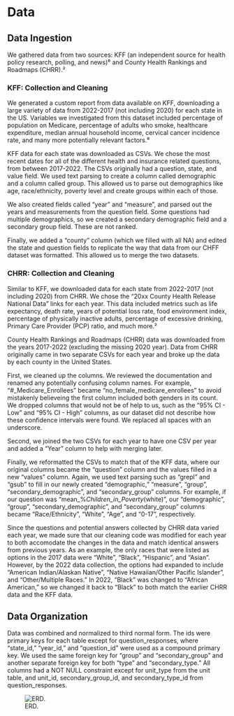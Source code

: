 # Data
## Data Ingestion
We gathered data from two sources: KFF (an independent source for health policy research, polling, and news)⁶ and County Health Rankings and Roadmaps (CHRR).²

### KFF: Collection and Cleaning
We generated a custom report from data available on KFF, downloading a large variety of data from 2022-2017 (not including 2020) for each state in the US. Variables we investigated from this dataset included percentage of population on Medicare, percentage of adults who smoke, healthcare expenditure, median annual household income, cervical cancer incidence rate, and many more potentially relevant factors.⁶

KFF data for each state was downloaded as CSVs. We chose the most recent dates for all of the different health and insurance related questions, from between 2017-2022. The CSVs originally had a question, state, and value field. We used text parsing to create a column called demographic and a column called group. This allowed us to parse out demographics like age, race/ethnicity, poverty level and create groups within each of those. 
                
We also created fields called "year" and "measure", and parsed out the years and measurements from the question field. Some questions had multiple demographics, so we created a secondary demographic field and a secondary group field. These are not ranked. 

Finally, we added a "county" column (which we filled with all NA) and edited the state and question fields to replicate the way that data from our CHFF dataset was formatted. This allowed us to merge the two datasets.

### CHRR: Collection and Cleaning
Similar to KFF, we downloaded data for each state from 2022-2017 (not including 2020) from CHRR. We chose the “20xx County Health Release National Data” links for each year. This data included metrics such as life expectancy, death rate, years of potential loss rate, food environment index, percentage of physically inactive adults, percentage of excessive drinking, Primary Care Provider (PCP) ratio, and much more.²

County Health Rankings and Roadmaps (CHRR) data was downloaded from the years 2017-2022 (excluding the missing 2020 year). Data from CHRR originally came in two separate CSVs for each year and broke up the data by each county in the United States. 

First, we cleaned up the columns. We reviewed the documentation and renamed any potentially confusing column names. For example, "#_Medicare_Enrollees" became "no_female_medicare_enrollees" to avoid mistakenly believeing the first column included both genders in its count. We dropped columns that would not be of help to us, such as the "95% CI - Low" and "95% CI - High" columns, as our dataset did not describe how these confidence intervals were found. We replaced all spaces with an underscore.

Second, we joined the two CSVs for each year to have one CSV per year and added a "Year" column to help with merging later.

Finally, we reformatted the CSVs to match that of the KFF data, where our original columns became the "question" column and the values filled in a new "values" column. Again, we used text parsing such as "grepl" and "gsub" to fill in our newly created "demographic," "measure", "group", "secondary_demographic", and "secondary_group" columns. For example, if our question was "mean_%_Children_in_Poverty_(white)", our "demographic", "group", "secondary_demographic", and "secondary_group" columns became "Race/Ethnicity", "White", "Age", and "0-17", respectively.

Since the questions and potential answers collected by CHRR data varied each year, we made sure that our cleaning code was modified for each year to both accomodate the changes in the data and match identical answers from previous years. As an example, the only races that were listed as options in the 2017 data were "White", "Black", "Hispanic", and "Asian". However, by the 2022 data collection, the options had expanded to include "American Indian/Alaskan Native", "Native Hawaiian/Other Pacific Islander", and "Other/Multiple Races." In 2022, "Black" was changed to "African American," so we changed it back to "Black" to both match the earlier CHRR data and the KFF data.

## Data Organization
Data was combined and normalized to third normal form. The ids were primary keys for each table except for question_responses, where "state_id," "year_id," and "question_id" were used as a compound primary key. We used the same foreign key for "group" and "secondary_group" and another separate foreign key for both "type" and "secondary_type." All columns had a NOT NULL constraint except for unit_type from the unit table, and unit_id, secondary_group_id, and secondary_type_id from question_responses. 

![ERD.](./capstone_erd.png)